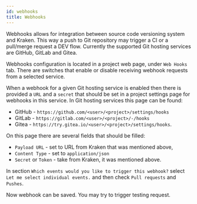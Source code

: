 ```yaml
---
id: webhooks
title: Webhooks
---
```




Webhooks allows for integration between source code versioning system
and Kraken. This way a push to Git repository may trigger a CI or a pull/merge request a
DEV flow. Currently the supported Git hosting services are GitHub, GitLab and Gitea.

Webhooks configuration is located in a project web page, under `Web
Hooks` tab. There are switches that enable or disable receiving
webhook requests from a selected service.

<Screen img="screen-webhooks.png" />

When a webhook for a given Git hosting service is enabled then there
is provided a `URL` and a `secret` that should be set in a project
settings page for webhooks in this service. In Git hosting services
this page can be found:

- GitHub - `https://github.com/<user>/<project>/settings/hooks`
- GitLab - `https://gitlab.com/<user>/<project>/-/hooks`
- Gitea - `https://try.gitea.io/<user>/<project>/settings/hooks`.

On this page there are several fields that should be filled:

- `Payload URL` - set to URL from Kraken that was mentioned above,
- `Content Type` - set to `application/json`
- `Secret` or `Token` - take from Kraken, it was mentioned above.

In section `Which events would you like to trigger this webhook?`
select `Let me select individual events.` and then check `Pull
requests` and `Pushes`.

Now webhook can be saved. You may try to trigger testing request.
